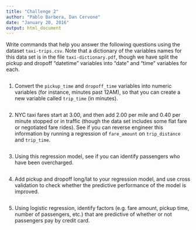 ```yaml
---
title: "Challenge 2"
author: "Pablo Barbera, Dan Cervone"
date: "January 20, 2016"
output: html_document
---
```


Write commands that help you answer the following questions using the dataset `taxi-trips.csv`. Note that a dictionary of the variables names for this data set is in the file `taxi-dictionary.pdf`, though we have split the pickup and dropoff "datetime" variables into "date" and "time" variables for each. 

```r

```


1. Convert the `pickup_time` and `dropoff_time` variables into numeric variables (for instance, minutes past 12AM), so that you can create a new variable called `trip_time` (in minutes).

```r

```

2. NYC taxi fares start at 3.00, and then add 2.00 per mile and 0.40 per minute stopped or in traffic (though the data set includes some flat fare or negotiated fare rides). See if you can reverse engineer this information by running a regression of `fare_amount` on `trip_distance` and `trip_time`. 

```r

```


3. Using this regression model, see if you can identify passengers who have been overcharged.

```r

```


4. Add pickup and dropoff long/lat to your regression model, and use cross validation to check whether the predictive performance of the model is improved.

```r

```

5. Using logistic regression, identify factors (e.g. fare amount, pickup time, number of passengers, etc.) that are predictive of whether or not passengers pay by credit card.

```r

```
